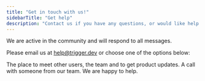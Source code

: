 ```yaml
---
title: "Get in touch with us!"
sidebarTitle: "Get help"
description: "Contact us if you have any questions, or would like help with any issues."
---
```


<Note>We are active in the community and will respond to all messages.</Note>

Please email us at <a href="mailto:help@trigger.dev">help@trigger.dev</a> or choose one of the options below:

<CardGroup>
  <Card
    title="Join the communty"
    icon="discord"
    href="https://discord.gg/nkqV9xBYWy"
  >
    The place to meet other users, the team and to get product updates.
  </Card>
  <Card
    title="Schedule a call"
    icon="video"
    href="https://cal.com/team/triggerdotdev/founders-call"
  >
    A call with someone from our team. We are happy to help.
  </Card>
</CardGroup>
